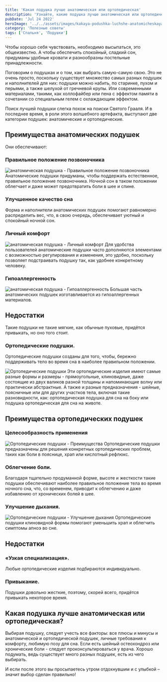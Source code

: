 ```yaml
---
title: 'Какая подушка лучше анатомическая или ортопедическая'
description: 'Узнайте, какие подушка лучше анатомическая или ортопедическая'
pubDate: 'Jul 24 2022'
heroImage: '../../assets/images/kakaya-podushka-luchshe-anatomicheskaya-ili-ortopedicheskaya.jpg'
category: 'Полезные советы'
tags: ['Спальня', 'Подушки']
---
```



Чтобы хорошо себя чувствовать, необходимо высыпаться, это общеизвестно. А чтобы обеспечить спокойный, сладкий сон, придуманы удобные кровати и разнообразны постельные принадлежности.

Поговорим о подушках и о том, как выбрать самую-самую свою. Это не очень просто, поскольку существует множество самых разных подушек и наполнителей для них: подушки можно набить, по старинке, пухом и перьями, а также шелухой от гречневой крупы. Или современными материалами, такими, как холлофайбер или пена с эффектом памяти в сочетании со специальным гелем с охлаждающим эффектом.

Поиск лучшей подушки слегка похож на поиски Святого Грааля. И в последнее время, в роли этого волшебного артефакта, выступают две категории подушек: анатомические и ортопедические.

## Преимущества анатомических подушек

Они обеспечивают:

### Правильное положение позвоночника

<Image src={img1} quality='high' alt='анатомическая подушка - Правильное положение позвоночника' />
Анатомические подушки придуманы, чтобы поддержать естественное, правильное положение позвоночника. Ночной
сон в таком положении облегчает и даже может предотвратить боли в шее и спине.

### Улучшенное качество сна

Форма и наполнители анатомических подушек помогают равномерно распределить вес, что, в свою очередь, обеспечивает уютный и спокойный ночной сон.

### Личный комфорт

<Image src={img2} quality='high' alt='анатомическая подушка - Личный комфорт' />
Для удобства пользователей анатомические подушки часто дополняются элементами с возможностью регулирования
и изменения, это удобно, поскольку позволяет подстраивать подушку так, как удобнее конкретному человеку.

### Гипоаллергенность

<Image src={img3} quality='high' alt='анатомическая подушка - Гипоаллергенность' />
Большая часть анатомических подушек изготавливается из гипоаллергенных материалов.

## Недостатки

Такие подушки не такие мягкие, как обычные пуховые, придётся привыкать, но оно того стоит.

### Ортопедические подушки.

Ортопедические подушки созданы для того, чтобы, бережно поддерживать тело во время сна в наиболее правильном положении.

<Image src={img4} quality='high' alt='Ортопедические подушки' />
Эти ортопедические изделия имеют самые разные формы и размеры - прямоугольные, клиновидные, даже состоящие
из двух валиков разной толщины и напоминающие волну или практически абстрактные. А также и разные предназначения
- шейные, поясничные или для других участков тела, включая такие разновидности, как: ортопедическая подушка
для сна на боку или подушка ортопедическая для сна на животе.

## Преимущества ортопедических подушек

### Целесообразность применения

<Image src={img5} quality='high' alt='Ортопедические подушки - Преимущества' />
Ортопедические подушки предназначены для решения конкретных ортопедических проблем, таких как боли в
пояснице, храп или кислотный рефлюкс.

### Облегчение боли.

Благодаря тщательно продуманной форме, высоте и жесткости такие подушки обеспечивают наиболее правильное положение тела во время ночного сна, что, со временем, приводит к облегчению и даже избавлению от хронических болей в шее.

### Улучшение дыхания.

<Image src={img6} quality='high' alt='Ортопедические подушки - Улучшение дыхания' />
Ортопедические подушки клиновидной формы помогают уменьшить храп и облегчить симптомы апноэ во сне.

## Недостатки

### «Узкая специализация».

Любые ортопедические изделия подбираются индивидуально.

### Привыкание.

Подушки довольно жесткие, поэтому, скорей всего, придётся привыкать некоторое время.

## Какая подушка лучше анатомическая или ортопедическая?

Выбирая подушку, следует учесть все факторы: все плюсы и минусы и анатомической и ортопедической подушек, личные требования к комфорту, любимую позу для сна. Если есть шейный остеохондроз или хронические боли - следует проконсультироваться у врача. Хорошо подумать, ведь существует много разных подушек, есть из чего выбирать.

И если после этого вы просыпаетесь утром отдохнувшим и с улыбкой – значит выбор сделан правильно!

